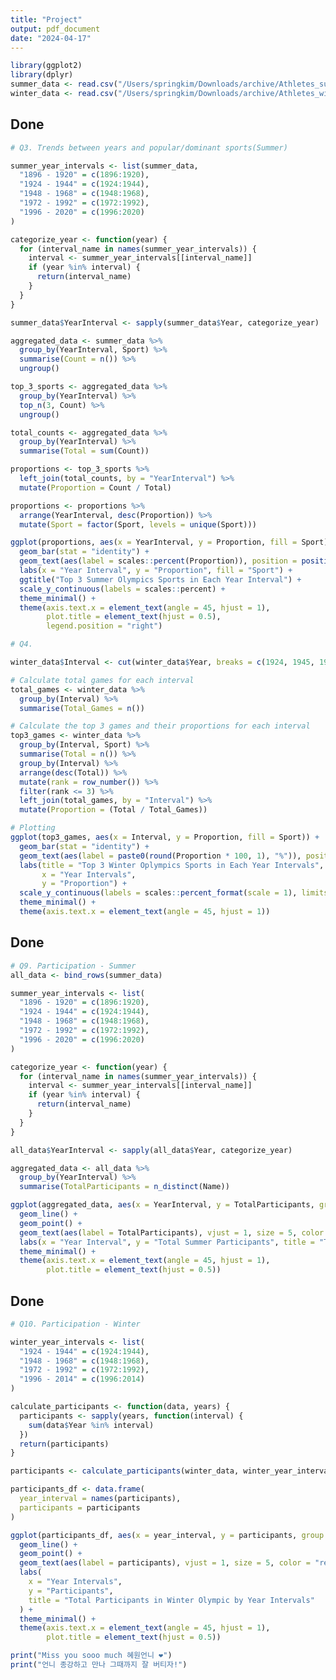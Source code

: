 ```yaml
---
title: "Project"
output: pdf_document
date: "2024-04-17"
---
```


```r
library(ggplot2)
library(dplyr)
summer_data <- read.csv("/Users/springkim/Downloads/archive/Athletes_summer_games.csv")
winter_data <- read.csv("/Users/springkim/Downloads/archive/Athletes_winter_games.csv")
```
## Done
```r
# Q3. Trends between years and popular/dominant sports(Summer)

summer_year_intervals <- list(summer_data,
  "1896 - 1920" = c(1896:1920),
  "1924 - 1944" = c(1924:1944),
  "1948 - 1968" = c(1948:1968),
  "1972 - 1992" = c(1972:1992),
  "1996 - 2020" = c(1996:2020)
)

categorize_year <- function(year) {
  for (interval_name in names(summer_year_intervals)) {
    interval <- summer_year_intervals[[interval_name]]
    if (year %in% interval) {
      return(interval_name)
    }
  }
}

summer_data$YearInterval <- sapply(summer_data$Year, categorize_year)

aggregated_data <- summer_data %>%
  group_by(YearInterval, Sport) %>%
  summarise(Count = n()) %>%
  ungroup()

top_3_sports <- aggregated_data %>%
  group_by(YearInterval) %>%
  top_n(3, Count) %>%
  ungroup()

total_counts <- aggregated_data %>%
  group_by(YearInterval) %>%
  summarise(Total = sum(Count))

proportions <- top_3_sports %>%
  left_join(total_counts, by = "YearInterval") %>%
  mutate(Proportion = Count / Total)

proportions <- proportions %>%
  arrange(YearInterval, desc(Proportion)) %>%
  mutate(Sport = factor(Sport, levels = unique(Sport)))

ggplot(proportions, aes(x = YearInterval, y = Proportion, fill = Sport)) +
  geom_bar(stat = "identity") +
  geom_text(aes(label = scales::percent(Proportion)), position = position_stack(vjust = 0.5), size = 3, color = "black") +
  labs(x = "Year Interval", y = "Proportion", fill = "Sport") +
  ggtitle("Top 3 Summer Olympics Sports in Each Year Interval") +
  scale_y_continuous(labels = scales::percent) +
  theme_minimal() +
  theme(axis.text.x = element_text(angle = 45, hjust = 1),
        plot.title = element_text(hjust = 0.5),
        legend.position = "right")
```

```r
# Q4.

winter_data$Interval <- cut(winter_data$Year, breaks = c(1924, 1945, 1969, 1993, 2015), labels = c("1924~1944", "1948~1968", "1972~1992", "1996~2014"), include.lowest = TRUE)

# Calculate total games for each interval
total_games <- winter_data %>%
  group_by(Interval) %>%
  summarise(Total_Games = n())

# Calculate the top 3 games and their proportions for each interval
top3_games <- winter_data %>%
  group_by(Interval, Sport) %>%
  summarise(Total = n()) %>%
  group_by(Interval) %>%
  arrange(desc(Total)) %>%
  mutate(rank = row_number()) %>%
  filter(rank <= 3) %>%
  left_join(total_games, by = "Interval") %>%
  mutate(Proportion = (Total / Total_Games))

# Plotting
ggplot(top3_games, aes(x = Interval, y = Proportion, fill = Sport)) +
  geom_bar(stat = "identity") +
  geom_text(aes(label = paste0(round(Proportion * 100, 1), "%")), position = position_stack(vjust = 0.5), size = 3) +
  labs(title = "Top 3 Winter Oplympics Sports in Each Year Intervals",
       x = "Year Intervals",
       y = "Proportion") +
  scale_y_continuous(labels = scales::percent_format(scale = 1), limits = c(0, 0.7)) + 
  theme_minimal() +
  theme(axis.text.x = element_text(angle = 45, hjust = 1))
```
## Done
```r
# Q9. Participation - Summer
all_data <- bind_rows(summer_data)

summer_year_intervals <- list(
  "1896 - 1920" = c(1896:1920),
  "1924 - 1944" = c(1924:1944),
  "1948 - 1968" = c(1948:1968),
  "1972 - 1992" = c(1972:1992),
  "1996 - 2020" = c(1996:2020)
)

categorize_year <- function(year) {
  for (interval_name in names(summer_year_intervals)) {
    interval <- summer_year_intervals[[interval_name]]
    if (year %in% interval) {
      return(interval_name)
    }
  }
}

all_data$YearInterval <- sapply(all_data$Year, categorize_year)

aggregated_data <- all_data %>%
  group_by(YearInterval) %>%
  summarise(TotalParticipants = n_distinct(Name))

ggplot(aggregated_data, aes(x = YearInterval, y = TotalParticipants, group = 1)) +
  geom_line() +
  geom_point() +
  geom_text(aes(label = TotalParticipants), vjust = 1, size = 5, color = "red") +
  labs(x = "Year Interval", y = "Total Summer Participants", title = "Total Participants in Summer Olympic by Year Intervals") +
  theme_minimal() +
  theme(axis.text.x = element_text(angle = 45, hjust = 1),
        plot.title = element_text(hjust = 0.5))
```
## Done
```r
# Q10. Participation - Winter

winter_year_intervals <- list(
  "1924 - 1944" = c(1924:1944),
  "1948 - 1968" = c(1948:1968),
  "1972 - 1992" = c(1972:1992),
  "1996 - 2014" = c(1996:2014)
)

calculate_participants <- function(data, years) {
  participants <- sapply(years, function(interval) {
    sum(data$Year %in% interval)
  })
  return(participants)
}

participants <- calculate_participants(winter_data, winter_year_intervals)

participants_df <- data.frame(
  year_interval = names(participants),
  participants = participants
)

ggplot(participants_df, aes(x = year_interval, y = participants, group = 1)) +
  geom_line() +
  geom_point() +
  geom_text(aes(label = participants), vjust = 1, size = 5, color = "red") +  # Add participant counts as text annotations
  labs(
    x = "Year Intervals",
    y = "Participants",
    title = "Total Participants in Winter Olympic by Year Intervals"
  ) +
  theme_minimal() +
  theme(axis.text.x = element_text(angle = 45, hjust = 1),
        plot.title = element_text(hjust = 0.5))
```
```r
print("Miss you sooo much 혜원언니 ❤️")
print("언니 종강하고 만나 그때까지 잘 버티자!")
```


